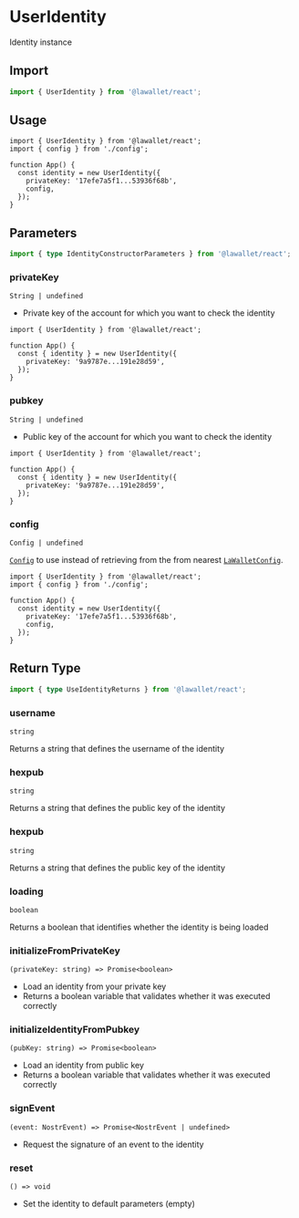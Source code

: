 # UserIdentity

Identity instance

## Import

```ts
import { UserIdentity } from '@lawallet/react';
```

## Usage

```tsx filename="index.tsx"
import { UserIdentity } from '@lawallet/react';
import { config } from './config';

function App() {
  const identity = new UserIdentity({
    privateKey: '17efe7a5f1...53936f68b',
    config,
  });
}
```

## Parameters

```ts
import { type IdentityConstructorParameters } from '@lawallet/react';
```

### privateKey

`String | undefined`

- Private key of the account for which you want to check the identity

```tsx [index.tsx]
import { UserIdentity } from '@lawallet/react';

function App() {
  const { identity } = new UserIdentity({
    privateKey: '9a9787e...191e28d59',
  });
}
```

### pubkey

`String | undefined`

- Public key of the account for which you want to check the identity

```tsx [index.tsx]
import { UserIdentity } from '@lawallet/react';

function App() {
  const { identity } = new UserIdentity({
    privateKey: '9a9787e...191e28d59',
  });
}
```

### config

`Config | undefined`

[`Config`](/react/createConfig#config) to use instead of retrieving from the from nearest [`LaWalletConfig`](/react/LaWalletConfig).

```tsx [index.tsx]
import { UserIdentity } from '@lawallet/react';
import { config } from './config';

function App() {
  const identity = new UserIdentity({
    privateKey: '17efe7a5f1...53936f68b',
    config,
  });
}
```

## Return Type

```ts
import { type UseIdentityReturns } from '@lawallet/react';
```

### username

`string`

Returns a string that defines the username of the identity

### hexpub

`string`

Returns a string that defines the public key of the identity

### hexpub

`string`

Returns a string that defines the public key of the identity

### loading

`boolean`

Returns a boolean that identifies whether the identity is being loaded

### initializeFromPrivateKey

`(privateKey: string) => Promise<boolean>`

- Load an identity from your private key
- Returns a boolean variable that validates whether it was executed correctly

### initializeIdentityFromPubkey

`(pubKey: string) => Promise<boolean>`

- Load an identity from public key
- Returns a boolean variable that validates whether it was executed correctly

### signEvent

`(event: NostrEvent) => Promise<NostrEvent | undefined>`

- Request the signature of an event to the identity

### reset

`() => void`

- Set the identity to default parameters (empty)
